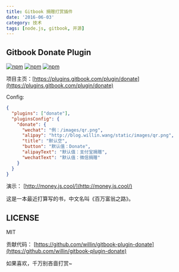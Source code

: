 ```yaml
---
title: Gitbook 捐赠打赏插件
date: '2016-06-03'
category: 技术
tags: [node.js, gitbook, 开源]
---
```


## Gitbook Donate Plugin

[![npm](https://img.shields.io/npm/v/gitbook-plugin-donate.svg?style=plastic)](https://npmjs.org/package/gitbook-plugin-donate) [![npm](https://img.shields.io/npm/dm/gitbook-plugin-donate.svg?style=plastic)](https://npmjs.org/package/gitbook-plugin-donate) [![npm](https://img.shields.io/npm/dt/gitbook-plugin-donate.svg?style=plastic)](https://npmjs.org/package/gitbook-plugin-donate)

项目主页：[https://plugins.gitbook.com/plugin/donate](https://plugins.gitbook.com/plugin/donate)

Config:

```json
{
  "plugins": ["donate"],
  "pluginsConfig": {
    "donate": {
      "wechat": "例：/images/qr.png",
      "alipay": "http://blog.willin.wang/static/images/qr.png",
      "title": "默认空",
      "button": "默认值：Donate",
      "alipayText": "默认值：支付宝捐赠",
      "wechatText": "默认值：微信捐赠"
    }
  }
}
```

演示： [http://money.js.cool/](http://money.js.cool/)

这是一本最近打算写的书，中文名叫《百万富翁之路》。

## LICENSE

MIT

贡献代码： [https://github.com/willin/gitbook-plugin-donate](https://github.com/willin/gitbook-plugin-donate)

如果喜欢，千万别吝啬打赏~
